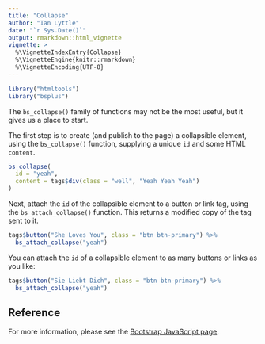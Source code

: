 ```yaml
---
title: "Collapse"
author: "Ian Lyttle"
date: "`r Sys.Date()`"
output: rmarkdown::html_vignette
vignette: >
  %\VignetteIndexEntry{Collapse}
  %\VignetteEngine{knitr::rmarkdown}
  %\VignetteEncoding{UTF-8}
---
```


```r
library("htmltools")
library("bsplus")
```

The `bs_collapse()` family of functions may not be the most useful, but it gives us a place to start. 

The first step is to create (and publish to the page) a collapsible element, using the `bs_collapse()` function, supplying a unique `id` and some HTML `content`.

```r
bs_collapse(
  id = "yeah", 
  content = tags$div(class = "well", "Yeah Yeah Yeah")
)
```

Next, attach the `id` of the collapsible element to a button or link tag, using the `bs_attach_collapse()` function. This returns a modified copy of the tag sent to it.

```r
tags$button("She Loves You", class = "btn btn-primary") %>%
  bs_attach_collapse("yeah")
```

You can attach the `id` of a collapsible element to as many buttons or links as you like:

```r
tags$button("Sie Liebt Dich", class = "btn btn-primary") %>%
  bs_attach_collapse("yeah")
```

## Reference

For more information, please see the [Bootstrap JavaScript page](http://getbootstrap.com/javascript/#collapse).
